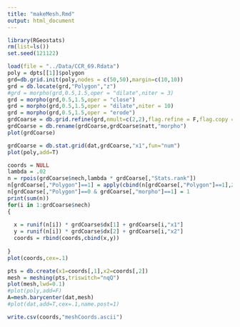 ```yaml
---
title: "makeMesh.Rmd"
output: html_document
---
```


```r
library(RGeostats)
rm(list=ls())
set.seed(121122)
```


```r
load(file = "../Data/CCR_69.Rdata")
poly = dpts[[1]]$polygon
grd=db.grid.init(poly,nodes = c(50,50),margin=c(10,10))
grd = db.locate(grd,"Polygon","z")
#grd = morpho(grd,0.5,1.5,oper = "dilate",niter = 3)
grd = morpho(grd,0.5,1.5,oper = "close")
grd = morpho(grd,0.5,1.5,oper = "dilate",niter = 10)
grd = morpho(grd,0.5,1.5,oper = "erode")
grdCoarse = db.grid.refine(grd,nmult=c(2,2),flag.refine = F,flag.copy = T)
grdCoarse = db.rename(grdCoarse,grdCoarse$natt,"morpho")
plot(grdCoarse)

grdCoarse = db.stat.grid(dat,grdCoarse,"x1",fun="num")
plot(poly,add=T)
```


```r
coords = NULL
lambda = .02
n = rpois(grdCoarse$nech,lambda * grdCoarse[,"Stats.rank"])
n[grdCoarse[,"Polygon"]==1] = apply(cbind(n[grdCoarse[,"Polygon"]==1],2),1,max)
n[grdCoarse[,"Polygon"]==0 & grdCoarse[,"morpho"]==1] = 1
print(sum(n))
for(i in 1:grdCoarse$nech)
{
  
  x = runif(n[i]) * grdCoarse$dx[1] + grdCoarse[i,"x1"]
  y = runif(n[i]) * grdCoarse$dx[2] + grdCoarse[i,"x2"]
  coords = rbind(coords,cbind(x,y))
  
}
plot(coords,cex=.1)
```

```r
pts = db.create(x1=coords[,1],x2=coords[,2])
mesh = meshing(pts,triswitch="nqQ")
plot(mesh,lwd=0.1)
#plot(poly,add=F)
A=mesh.barycenter(dat,mesh)
#plot(dat,add=T,cex=.1,name.post=1)
```

```r
write.csv(coords,"meshCoords.ascii")
```

